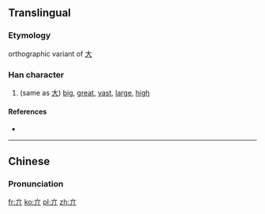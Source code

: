 ==Translingual==

===Etymology===
orthographic variant of [[大]]

===Han character===
{{Han char|rn=8|rad=亠|as=02|sn=4|four=|canj=YLL|ids=⿱亠⿰丿丨}}

# (same as [[大]]) [[big]], [[great]], [[vast]], [[large]], [[high]]

====References====
* {{Han ref|kx=0088.050|dkj=00289|dj=0185.020|hdz=10279.070|uh=4EA3|ud=20131}}

----

==Chinese==
{{zh-forms}}

===Pronunciation===
{{zh-pron
|m=tà
|c=daai6,tai3
|mc=
|oc=
|ma=
|cat=a
}}

[[fr:亣]]
[[ko:亣]]
[[pl:亣]]
[[zh:亣]]